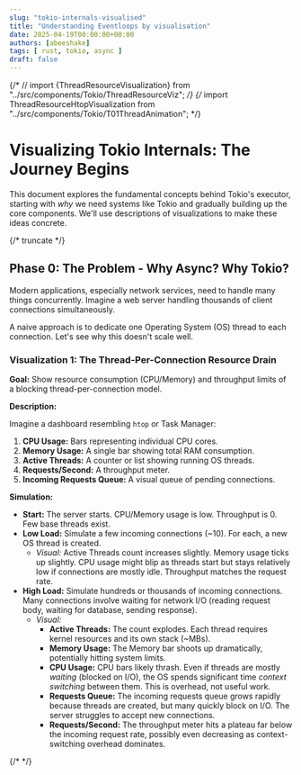 ```yaml
---
slug: "tokio-internals-visualised"
title: "Understanding Eventloops by visualisation"
date: 2025-04-19T00:00:00+00:00
authors: [abeeshake] 
tags: [ rust, tokio, async ]
draft: false
---
```



{/* // import {ThreadResourceVisualization} from "../src/components/Tokio/ThreadResourceViz"; */}
{/*  import ThreadResourceHtopVisualization from "../src/components/Tokio/T01ThreadAnimation"; */}


# Visualizing Tokio Internals: The Journey Begins

This document explores the fundamental concepts behind Tokio's executor, starting with *why* we need systems like Tokio and gradually building up the core components. We'll use descriptions of visualizations to make these ideas concrete.

{/* truncate */}

## Phase 0: The Problem - Why Async? Why Tokio?

Modern applications, especially network services, need to handle many things concurrently. Imagine a web server handling thousands of client connections simultaneously.

A naive approach is to dedicate one Operating System (OS) thread to each connection. Let's see why this doesn't scale well.

### Visualization 1: The Thread-Per-Connection Resource Drain

**Goal:** Show resource consumption (CPU/Memory) and throughput limits of a blocking thread-per-connection model.

**Description:**

Imagine a dashboard resembling `htop` or Task Manager:

1.  **CPU Usage:** Bars representing individual CPU cores.
2.  **Memory Usage:** A single bar showing total RAM consumption.
3.  **Active Threads:** A counter or list showing running OS threads.
4.  **Requests/Second:** A throughput meter.
5.  **Incoming Requests Queue:** A visual queue of pending connections.

**Simulation:**

*   **Start:** The server starts. CPU/Memory usage is low. Throughput is 0. Few base threads exist.
*   **Low Load:** Simulate a few incoming connections (~10). For each, a new OS thread is created.
    *   *Visual:* Active Threads count increases slightly. Memory usage ticks up slightly. CPU usage might blip as threads start but stays relatively low if connections are mostly idle. Throughput matches the request rate.
*   **High Load:** Simulate hundreds or thousands of incoming connections. Many connections involve waiting for network I/O (reading request body, waiting for database, sending response).
    *   *Visual:*
        *   **Active Threads:** The count explodes. Each thread requires kernel resources and its own stack (~MBs).
        *   **Memory Usage:** The Memory bar shoots up dramatically, potentially hitting system limits.
        *   **CPU Usage:** CPU bars likely thrash. Even if threads are mostly *waiting* (blocked on I/O), the OS spends significant time *context switching* between them. This is overhead, not useful work.
        *   **Requests Queue:** The incoming requests queue grows rapidly because threads are created, but many quickly block on I/O. The server struggles to accept new connections.
        *   **Requests/Second:** The throughput meter hits a plateau far below the incoming request rate, possibly even decreasing as context-switching overhead dominates.

{/* <ThreadResourceVisualization /> */}
<ThreadResourceHtopVisualization />